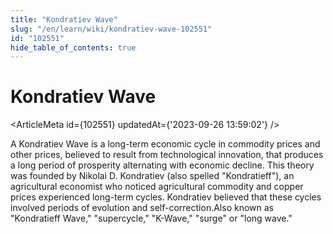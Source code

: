 ```yaml
---
title: "Kondratiev Wave"
slug: "/en/learn/wiki/kondratiev-wave-102551"
id: "102551"
hide_table_of_contents: true
---
```



# Kondratiev Wave

<ArticleMeta id={102551} updatedAt={'2023-09-26 13:59:02'} />
<div className='border-solid border-b border-t-0 my-4 border-[var(--ifm-color-gray-300)]' />

A Kondratiev Wave is a long-term economic cycle in commodity prices and other prices, believed to result from technological innovation, that produces a long period of prosperity alternating with economic decline. This theory was founded by Nikolai D. Kondratiev (also spelled "Kondratieff"), an agricultural economist who noticed agricultural commodity and copper prices experienced long-term cycles. Kondratiev believed that these cycles involved periods of evolution and self-correction.Also known as "Kondratieff Wave," "supercycle," "K-Wave," "surge" or "long wave."
